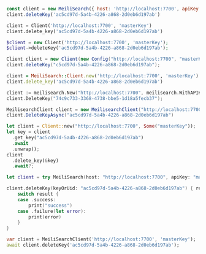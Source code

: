 <CodeGroup>

```javascript JS
const client = new MeiliSearch({ host: 'http://localhost:7700', apiKey: 'masterKey' })
client.deleteKey('ac5cd97d-5a4b-4226-a868-2d0eb6d197ab')
```

```python Python
client = Client('http://localhost:7700', 'masterKey')
client.delete_key('ac5cd97d-5a4b-4226-a868-2d0eb6d197ab')
```

```php PHP
$client = new Client('http://localhost:7700', 'masterKey');
$client->deleteKey('ac5cd97d-5a4b-4226-a868-2d0eb6d197ab');
```

```java Java
Client client = new Client(new Config("http://localhost:7700", "masterKey"));
client.deleteKey("c5cd97d-5a4b-4226-a868-2d0eb6d197ab");
```

```ruby Ruby
client = MeiliSearch::Client.new('http://localhost:7700', 'masterKey')
client.delete_key('ac5cd97d-5a4b-4226-a868-2d0eb6d197ab')
```

```go Go
client := meilisearch.New("http://localhost:7700", meilisearch.WithAPIKey("masterKey"))
client.DeleteKey("74c9c733-3368-4738-bbe5-1d18a5fecb37");
```

```csharp C#
MeilisearchClient client = new MeilisearchClient("http://localhost:7700", "masterKey");
client.DeleteKeyAsync("ac5cd97d-5a4b-4226-a868-2d0eb6d197ab")
```

```rust Rust
let client = Client::new("http://localhost:7700", Some("masterKey"));
let key = client
  .get_key("ac5cd97d-5a4b-4226-a868-2d0eb6d197ab")
  .await
  .unwrap();
client
  .delete_key(&key)
  .await?;
```

```swift Swift
let client = try MeiliSearch(host: "http://localhost:7700", apiKey: "masterKey")

client.deleteKey(keyOrUid: "ac5cd97d-5a4b-4226-a868-2d0eb6d197ab") { result in
    switch result {
    case .success:
        print("success")
    case .failure(let error):
        print(error)
    }
}
```

```dart Dart
var client = MeiliSearchClient('http://localhost:7700', 'masterKey');
await client.deleteKey('ac5cd97d-5a4b-4226-a868-2d0eb6d197ab');
```
</CodeGroup>